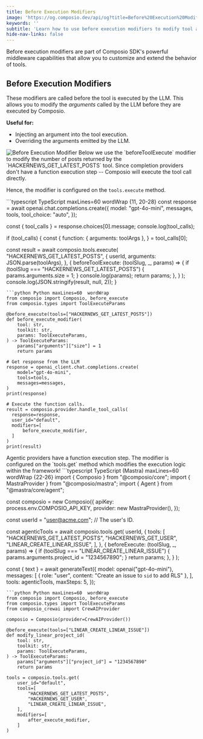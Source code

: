 ```yaml
---
title: Before Execution Modifiers
image: 'https://og.composio.dev/api/og?title=Before%20Execution%20Modifiers' # image for socials
keywords: ''
subtitle: 'Learn how to use before execution modifiers to modify tool arguments before execution.'
hide-nav-links: false
---
```


Before execution modifiers are part of Composio SDK's powerful middleware capabilities that allow you to customize and extend the behavior of tools.

## Before Execution Modifiers

These modifiers are called before the tool is executed by the LLM. This allows you to modify the _arguments_ called by the LLM before they are executed by Composio.

**Useful for:**

- Injecting an argument into the tool execution.
- Overriding the arguments emitted by the LLM.

<Frame>
  <img src="../assets/images/before-execute.png" alt="Before Execution Modifier" />
</Frame>

<Note>
  Below we use the `beforeToolExecute` modifier to modify the number of posts returned by the
  `HACKERNEWS_GET_LATEST_POSTS` tool.
</Note>

<Tabs>
<Tab title="With Chat Completions">
Since completion providers don't have a function execution step -- Composio will execute the tool call directly.

Hence, the modifier is configured on the `tools.execute` method.

<CodeGroup>
```typescript TypeScript maxLines=60 wordWrap {11, 20-28}
const response = await openai.chat.completions.create({
  model: "gpt-4o-mini",
  messages,
  tools,
  tool_choice: "auto",
});

const { tool_calls } = response.choices[0].message;
console.log(tool_calls);

if (tool_calls) {
  const {
    function: { arguments: toolArgs },
  } = tool_calls[0];

  const result = await composio.tools.execute(
    "HACKERNEWS_GET_LATEST_POSTS",
    {
      userId,
      arguments: JSON.parse(toolArgs),
    },
    {
      beforeToolExecute: (toolSlug, _, params) => {
        if (toolSlug === "HACKERNEWS_GET_LATEST_POSTS") {
          params.arguments.size = 1;
        }
        console.log(params);
        return params;
      },
    }
  );
  console.log(JSON.stringify(result, null, 2));
}

```
```python Python maxLines=60  wordWrap
from composio import Composio, before_execute
from composio.types import ToolExecuteParams

@before_execute(tools=["HACKERNEWS_GET_LATEST_POSTS"])
def before_execute_modifier(
    tool: str,
    toolkit: str,
    params: ToolExecuteParams,
) -> ToolExecuteParams:
    params["arguments"]["size"] = 1
    return params

# Get response from the LLM
response = openai_client.chat.completions.create(
    model="gpt-4o-mini",
    tools=tools,
    messages=messages,
)
print(response)

# Execute the function calls.
result = composio.provider.handle_tool_calls(
  response=response,
  user_id="default",
  modifiers=[
      before_execute_modifier, 
  ]
)
print(result)
```

</CodeGroup>
</Tab>

<Tab title="With Agentic Frameworks">
Agentic providers have a function execution step.
The modifier is configured on the `tools.get` method which modifies the execution logic within the framework!

<CodeGroup>
```typescript TypeScript (Mastra) maxLines=60  wordWrap {22-26}
import { Composio } from "@composio/core";
import { MastraProvider } from "@composio/mastra";
import { Agent } from "@mastra/core/agent";

const composio = new Composio({
  apiKey: process.env.COMPOSIO_API_KEY,
  provider: new MastraProvider(),
});

const userId = "user@acme.com"; // The user's ID.

const agenticTools = await composio.tools.get(
  userId,
  {
    tools: [
      "HACKERNEWS_GET_LATEST_POSTS",
      "HACKERNEWS_GET_USER",
      "LINEAR_CREATE_LINEAR_ISSUE",
    ],
  },
  {
    beforeExecute: (toolSlug, _, params) => {
      if (toolSlug === "LINEAR_CREATE_LINEAR_ISSUE") {
        params.arguments.project_id = "1234567890";
      }
      return params;
    },
  }
);

const { text } = await generateText({
  model: openai("gpt-4o-mini"),
  messages: [
    { role: "user", content: "Create an issue to `sid` to add RLS" },
  ],
  tools: agenticTools,
  maxSteps: 5,
});

```
```python Python maxLines=60  wordWrap
from composio import Composio, before_execute
from composio.types import ToolExecuteParams
from composio_crewai import CrewAIProvider

composio = Composio(provider=CrewAIProvider())

@before_execute(tools=["LINEAR_CREATE_LINEAR_ISSUE"])
def modify_linear_project_id(
    tool: str,
    toolkit: str,
    params: ToolExecuteParams,
) -> ToolExecuteParams:
    params["arguments"]["project_id"] = "1234567890"
    return params

tools = composio.tools.get(
    user_id="default",
    tools=[
        "HACKERNEWS_GET_LATEST_POSTS",
        "HACKERNEWS_GET_USER",
        "LINEAR_CREATE_LINEAR_ISSUE",
    ],
    modifiers=[
        after_execute_modifier,
    ]
)
```

</CodeGroup>
</Tab>
</Tabs>
